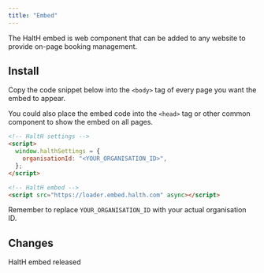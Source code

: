 ```yaml
---
title: "Embed"
---
```


The HaltH embed is web component that can be added to any website to provide on-page booking management.

## Install

Copy the code snippet below into the `<body>` tag of every page you want the embed to appear.

You could also place the embed code into the `<head>` tag or other common component to show the embed on all pages.

```html
<!-- HaltH settings -->
<script>
  window.halthSettings = {
    organisationId: "<YOUR_ORGANISATION_ID>",
  };
</script>

<!-- HaltH embed -->
<script src="https://loader.embed.halth.com" async></script>
```

Remember to replace `YOUR_ORGANISATION_ID` with your actual organisation ID.

## Changes

<Update label="2025-05-07" description="v1.0.0">
  HaltH embed released
</Update>
